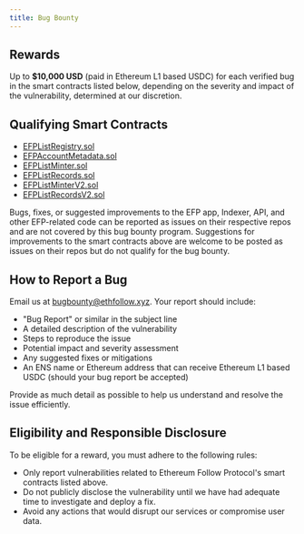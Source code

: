 ```yaml
---
title: Bug Bounty
---
```


## Rewards

Up to **$10,000 USD** (paid in Ethereum L1 based USDC) for each verified bug in the smart contracts listed below, depending on the severity and impact of the vulnerability, determined at our discretion.

## Qualifying Smart Contracts

- [EFPListRegistry.sol](https://github.com/ethereumfollowprotocol/contracts/blob/master/src/EFPListRegistry.sol)
- [EFPAccountMetadata.sol](https://github.com/ethereumfollowprotocol/contracts/blob/master/src/EFPAccountMetadata.sol)
- [EFPListMinter.sol](https://github.com/ethereumfollowprotocol/contracts/blob/master/src/EFPListMinter.sol)
- [EFPListRecords.sol](https://github.com/ethereumfollowprotocol/contracts/blob/master/src/EFPListRecords.sol)
- [EFPListMinterV2.sol](https://github.com/ethereumfollowprotocol/ListRecordsV2/blob/main/src/EFPListMinterV2.sol)
- [EFPListRecordsV2.sol](https://github.com/ethereumfollowprotocol/ListRecordsV2/blob/main/src/EFPListRecordsV2.sol)

Bugs, fixes, or suggested improvements to the EFP app, Indexer, API, and other EFP-related code can be reported as issues on their respective repos and are not covered by this bug bounty program. Suggestions for improvements to the smart contracts above are welcome to be posted as issues on their repos but do not qualify for the bug bounty.

## How to Report a Bug

Email us at [bugbounty@ethfollow.xyz](mailto:bugbounty@ethfollow.xyz). Your report should include:

- "Bug Report" or similar in the subject line
- A detailed description of the vulnerability
- Steps to reproduce the issue
- Potential impact and severity assessment
- Any suggested fixes or mitigations
- An ENS name or Ethereum address that can receive Ethereum L1 based USDC (should your bug report be accepted)

Provide as much detail as possible to help us understand and resolve the issue efficiently.

## Eligibility and Responsible Disclosure

To be eligible for a reward, you must adhere to the following rules:

- Only report vulnerabilities related to Ethereum Follow Protocol's smart contracts listed above.
- Do not publicly disclose the vulnerability until we have had adequate time to investigate and deploy a fix.
- Avoid any actions that would disrupt our services or compromise user data.
